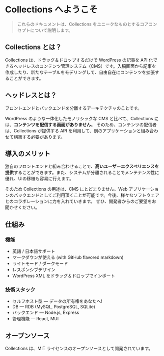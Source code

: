 # Collections へようこそ

> これらのドキュメントは、Collections をユニークなものとするコアコンセプトについて説明します。

## Collections とは？

Collections は、ドラッグ＆ドロップするだけで WordPress の記事を API 化できるヘッドレスのコンテンツ管理システム（CMS）です。入稿画面から記事を作成したり、新たなテーブルをモデリングして、自由自在にコンテンツを拡張することができます。

## ヘッドレスとは？

フロントエンドとバックエンドを分離するアーキテクチャのことです。

WordPress のような一体化したモノリシックな CMS と比べて、Collections には、**コンテンツを配信する画面がありません**。
そのため、コンテンツの配信者は、Collections が提供する API を利用して、別のアプリケーションと組み合わせて構築する必要があります。

## 導入のメリット

独自のフロントエンドと組み合わせることで、**高いユーザーエクスペリエンスを提供**することができます。また、システムが分離されることでメンテナンス性に優れ、UIの移植も容易に行えます。

そのため Collections の用途は、CMS にとどまりません。Web アプリケーションのバックエンドとしてご利用頂くことが可能です。今後、様々なソフトウェアとのコラボレーションに力を入れていきます。
ぜひ、開発者からのご要望をお聞かせください。

## 仕組み

### 機能

- 英語 / 日本語サポート
- マークダウンが使える (with GitHub flavored markdown)
- ライトモード / ダークモード
- レスポンシブデザイン
- WordPress XML をドラッグ＆ドロップでインポート

### 技術スタック

- セルフホスト型 — データの所有権をあなたへ!
- DB — RDB (MySQL, PostgreSQL, SQLite)
- バックエンド — Node.js, Express
- 管理機能 — React, MUI

## オープンソース

Collections は、MIT ライセンスのオープンソースとして開発されています。
